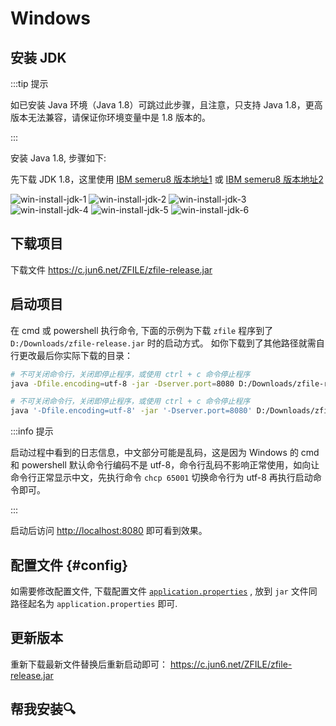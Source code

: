 
# Windows

## 安装 JDK

:::tip 提示

如已安装 Java 环境（Java 1.8）可跳过此步骤，且注意，只支持 Java 1.8，更高版本无法兼容，请保证你环境变量中是 1.8 版本的。

:::


安装 Java 1.8, 步骤如下:

先下载 JDK 1.8，这里使用 [IBM semeru8 版本地址1](https://github.com/ibmruntimes/semeru8-binaries/releases/download/jdk8u372-b07_openj9-0.38.0/ibm-semeru-open-jdk_x64_windows_8u372b07_openj9-0.38.0.msi) 或 [IBM semeru8 版本地址2](https://ghproxy.com/https://github.com/ibmruntimes/semeru8-binaries/releases/download/jdk8u372-b07_openj9-0.38.0/ibm-semeru-open-jdk_x64_windows_8u372b07_openj9-0.38.0.msi)

<div className={ 'w-1/2' }>

![win-install-jdk-1](./img/win-install-jdk-1.png)
![win-install-jdk-2](./img/win-install-jdk-2.png)
![win-install-jdk-3](./img/win-install-jdk-3.png)
![win-install-jdk-4](./img/win-install-jdk-4.png)
![win-install-jdk-5](./img/win-install-jdk-5.png)
![win-install-jdk-6](./img/win-install-jdk-6.png)

</div>

## 下载项目

下载文件 https://c.jun6.net/ZFILE/zfile-release.jar

## 启动项目

在 cmd 或 powershell 执行命令, 下面的示例为下载 `zfile` 程序到了 `D:/Downloads/zfile-release.jar` 时的启动方式。
如你下载到了其他路径就需自行更改最后你实际下载的目录：



<Tabs>
<TabItem value="cmd" label="CMD">

```bash showLineNumbers
# 不可关闭命令行，关闭即停止程序，或使用 ctrl + c 命令停止程序
java -Dfile.encoding=utf-8 -jar -Dserver.port=8080 D:/Downloads/zfile-release.jar
```

</TabItem>
<TabItem value="powershell" label="PowerShell">

```bash showLineNumbers
# 不可关闭命令行，关闭即停止程序，或使用 ctrl + c 命令停止程序
java '-Dfile.encoding=utf-8' -jar '-Dserver.port=8080' D:/Downloads/zfile-release.jar
```

</TabItem>
</Tabs>


:::info 提示

启动过程中看到的日志信息，中文部分可能是乱码，这是因为 Windows 的 cmd 和 powershell 默认命令行编码不是 utf-8，命令行乱码不影响正常使用，如向让命令行正常显示中文，先执行命令 `chcp 65001` 切换命令行为 utf-8 再执行启动命令即可。

:::

启动后访问 [http://localhost:8080](http://localhost:8080) 即可看到效果。

## 配置文件 {#config}

如需要修改配置文件, 下载配置文件 [`application.properties`](https://c.jun6.net/ZFILE/application.properties) , 放到 `jar` 文件同路径起名为 `application.properties` 即可.

## 更新版本

重新下载最新文件替换后重新启动即可： https://c.jun6.net/ZFILE/zfile-release.jar

## 帮我安装🔍
<HelpInfoSub />
